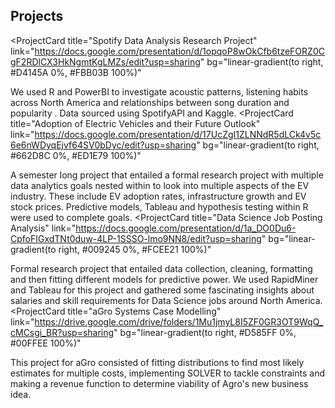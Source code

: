 ## Projects

<ProjectCard
  title="Spotify Data Analysis Research Project"
  link="https://docs.google.com/presentation/d/1opqoP8wOkCfb6tzeFORZ0CgF2RDlCX3HkNgmtKgLMZs/edit?usp=sharing"
  bg="linear-gradient(to right, #D4145A 0%, #FBB03B 100%)"
>
  We used R and PowerBI to investigate acoustic patterns, listening habits across North America and relationships between song duration and popularity  . Data sourced using SpotifyAPI and Kaggle.
</ProjectCard>
<ProjectCard
  title="Adoption of Electric Vehicles and their Future Outlook"
  link="https://docs.google.com/presentation/d/17UcZgI1ZLNNdR5dLCk4v5c6e6nWDyqEjvf64SV0bDyc/edit?usp=sharing"
  bg="linear-gradient(to right, #662D8C 0%, #ED1E79 100%)"
>
  A semester long project that entailed a formal research project with multiple data analytics goals nested within to look into multiple aspects of the EV industry. These include EV adoption rates, infrastructure growth and EV stock prices. Predictive models, Tableau and hypothesis testing within R were used to complete goals.
</ProjectCard>
<ProjectCard
  title="Data Science Job Posting Analysis"
  link="https://docs.google.com/presentation/d/1a_DO0Du6-CpfoFIGxdTNt0duw-4LP-1SSSO-lmo9NN8/edit?usp=sharing"
  bg="linear-gradient(to right, #009245 0%, #FCEE21 100%)"
>
  Formal research project that entailed data collection, cleaning, formatting and then fitting different models for predictive power. We used RapidMiner and Tableau for this project and gathered some fascinating insights about salaries and skill requirements for Data Science jobs around North America.
</ProjectCard>
<ProjectCard
  title="aGro Systems Case Modelling"
  link="https://drive.google.com/drive/folders/1Mu1jmyL8I5ZF0GR3OT9WqQ_cMCsgi_BR?usp=sharing"
  bg="linear-gradient(to right, #D585FF 0%, #00FFEE 100%)"
>
This project for aGro consisted of fitting distributions to find most likely estimates for multiple costs, implementing SOLVER to tackle constraints and making a revenue function to determine viability of Agro's new business idea.
</ProjectCard>
